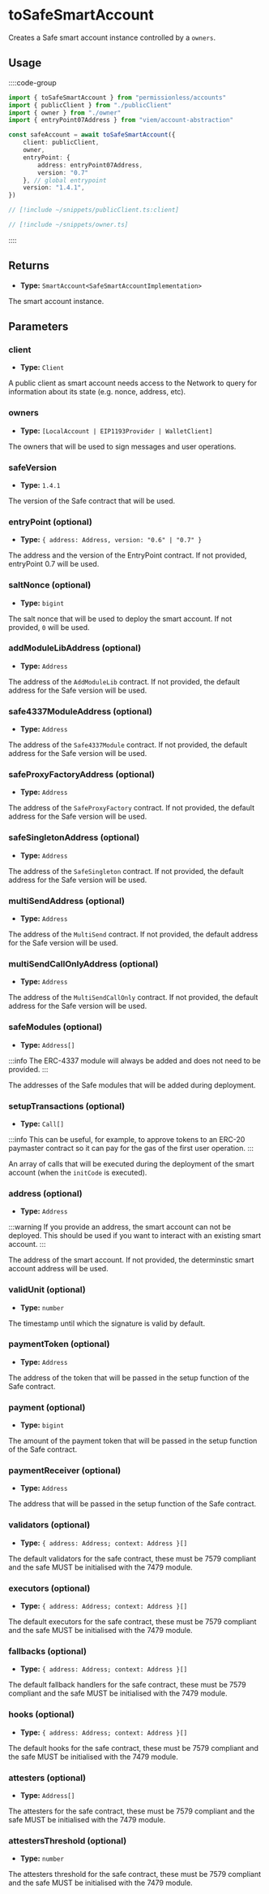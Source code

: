 # toSafeSmartAccount

Creates a Safe smart account instance controlled by a `owners`.

## Usage

::::code-group

```ts [example.ts]
import { toSafeSmartAccount } from "permissionless/accounts"
import { publicClient } from "./publicClient"
import { owner } from "./owner"
import { entryPoint07Address } from "viem/account-abstraction"

const safeAccount = await toSafeSmartAccount({
    client: publicClient,
    owner,
    entryPoint: {
        address: entryPoint07Address,
        version: "0.7"
    }, // global entrypoint
    version: "1.4.1",
})
```

```ts [publicClient.ts]
// [!include ~/snippets/publicClient.ts:client]
```

```ts [owner.ts]
// [!include ~/snippets/owner.ts]
```

::::

## Returns

- **Type:** `SmartAccount<SafeSmartAccountImplementation>`

The smart account instance.

## Parameters

### client
- **Type:** `Client`

A public client as smart account needs access to the Network to query for information about its state (e.g. nonce, address, etc).

### owners

- **Type:** `[LocalAccount | EIP1193Provider | WalletClient]`

The owners that will be used to sign messages and user operations.

### safeVersion

- **Type:** `1.4.1`

The version of the Safe contract that will be used.

### entryPoint (optional)

- **Type:** `{ address: Address, version: "0.6" | "0.7" }`

The address and the version of the EntryPoint contract. If not provided, entryPoint 0.7 will be used.

### saltNonce (optional)

- **Type:** `bigint`

The salt nonce that will be used to deploy the smart account. If not provided, `0` will be used.

### addModuleLibAddress (optional)

- **Type:** `Address`

The address of the `AddModuleLib` contract. If not provided, the default address for the Safe version will be used.

### safe4337ModuleAddress (optional)

- **Type:** `Address`

The address of the `Safe4337Module` contract. If not provided, the default address for the Safe version will be used.

### safeProxyFactoryAddress (optional)

- **Type:** `Address`

The address of the `SafeProxyFactory` contract. If not provided, the default address for the Safe version will be used.

### safeSingletonAddress (optional)

- **Type:** `Address`

The address of the `SafeSingleton` contract. If not provided, the default address for the Safe version will be used.

### multiSendAddress (optional)

- **Type:** `Address`

The address of the `MultiSend` contract. If not provided, the default address for the Safe version will be used.

### multiSendCallOnlyAddress (optional)

- **Type:** `Address`

The address of the `MultiSendCallOnly` contract. If not provided, the default address for the Safe version will be used.

### safeModules (optional)

- **Type:** `Address[]`

:::info
The ERC-4337 module will always be added and does not need to be provided.
:::

The addresses of the Safe modules that will be added during deployment.

### setupTransactions (optional)

- **Type:** `Call[]`

:::info
This can be useful, for example, to approve tokens to an ERC-20 paymaster contract so it can pay for the gas of the first user operation. 
:::

An array of calls that will be executed during the deployment of the smart account (when the `initCode` is executed).

### address (optional)

- **Type:** `Address`

:::warning
If you provide an address, the smart account can not be deployed. This should be used if you want to interact with an existing smart account.
:::

The address of the smart account. If not provided, the determinstic smart account address will be used.

### validUnit (optional)

- **Type:** `number`

The timestamp until which the signature is valid by default.

### paymentToken (optional)

- **Type:** `Address`

The address of the token that will be passed in the setup function of the Safe contract.

### payment (optional)

- **Type:** `bigint`

The amount of the payment token that will be passed in the setup function of the Safe contract.

### paymentReceiver (optional)

- **Type:** `Address`

The address that will be passed in the setup function of the Safe contract.

### validators (optional)

- **Type:** `{ address: Address; context: Address }[]`

The default validators for the safe contract, these must be 7579 compliant and the safe MUST be initialised with the 7479 module.

### executors (optional)

- **Type:** `{ address: Address; context: Address }[]`

The default executors for the safe contract, these must be 7579 compliant and the safe MUST be initialised with the 7479 module.

### fallbacks (optional)

- **Type:** `{ address: Address; context: Address }[]`

The default fallback handlers for the safe contract, these must be 7579 compliant and the safe MUST be initialised with the 7479 module.

### hooks (optional)

- **Type:** `{ address: Address; context: Address }[]`

The default hooks for the safe contract, these must be 7579 compliant and the safe MUST be initialised with the 7479 module.

### attesters (optional)

- **Type:** `Address[]`

The attesters for the safe contract, these must be 7579 compliant and the safe MUST be initialised with the 7479 module.

### attestersThreshold (optional)

- **Type:** `number`

The attesters threshold for the safe contract, these must be 7579 compliant and the safe MUST be initialised with the 7479 module.